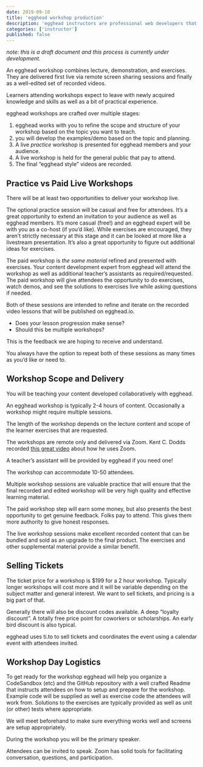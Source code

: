```yaml
---
date: 2019-09-10
title: 'egghead workshop production'
description: 'egghead instructors are professional web developers that share their knowledge and help active learners improve their skills as web developers.'
categories: ['instructor']
published: false
---
```

_note: this is a draft document and this process is currently under development._

An egghead workshop combines lecture, demonstration, and exercises. They are delivered first live via remote screen sharing sessions and finally as a well-edited set of recorded videos.

Learners attending workshops expect to leave with newly acquired knowledge and skills as well as a bit of practical experience. 

egghead workshops are crafted over multiple stages:


1. egghead works with you to refine the scope and structure of your workshop based on the topic you want to teach. 
2. you will develop the examples/demo based on the topic and planning. 
3. A live *practice* workshop is presented for egghead members and your audience. 
4. A live workshop is held for the general public that pay to attend. 
5. The final “egghead style” videos are recorded. 


## Practice vs Paid Live Workshops

There will be at least two opportunities to deliver your workshop live.

The optional practice session will be casual and free for attendees. It’s a great opportunity to extend an invitation to your audience as well as egghead members. It’s more casual (free!) and an egghead expert will be with you as a co-host (if you’d like). While exercises are encouraged, they aren’t strictly necessary at this stage and it can be looked at more like a livestream presentation. It’s also a great opportunity to figure out additional ideas for exercises.

The paid workshop is *the same material* refined and presented with exercises. Your content development expert from egghead will attend the workshop as well as additional teacher’s assistants as required/requested. The paid workshop will give attendees the opportunity to do exercises, watch demos, and see the solutions to exercises live while asking questions if needed.

Both of these sessions are intended to refine and iterate on the recorded video lessons that will be published on egghead.io.


- Does your lesson progression make sense?
- Should this be multiple workshops?

This is the feedback we are hoping to receive and understand.

You always have the option to repeat both of these sessions as many times as you’d like or need to.

## Workshop Scope and Delivery 

You will be teaching your content developed collaboratively with egghead.

An egghead workshop is typically 2-4 hours of content. Occasionally a workshop might require multiple sessions. 

The length of the workshop depends on the lecture content and scope of the learner exercises that are requested. 

The workshops are remote only and delivered via Zoom. Kent C. Dodds recorded [this great video](https://egghead.io/lessons/egghead-use-zoom-for-kcd-workshops) about how he uses Zoom. 

A teacher’s assistant will be provided by egghead if you need one!

The workshop can accommodate 10-50 attendees.

Multiple workshop sessions are valuable practice that will ensure that the final recorded and edited workshop will be very high quality and effective learning material.

The paid workshop step will earn some money, but also presents the best opportunity to get genuine feedback. Folks pay to attend. This gives them more authority to give honest responses.

The live workshop sessions make excellent recorded content that can be bundled and sold as an upgrade to the final product. The exercises and other supplemental material provide a similar benefit.


## Selling Tickets

The ticket price for a workshop is $199 for a 2 hour workshop. Typically longer workshops will cost more and it will be variable depending on the subject matter and general interest. We want to sell tickets, and pricing is a big part of that.

Generally there will also be discount codes available. A deep “loyalty discount”. A totally free price point for coworkers or scholarships. An early bird discount is also typical.

egghead uses ti.to to sell tickets and coordinates the event using a calendar event with attendees invited.


## Workshop Day Logistics

To get ready for the workshop egghead will help you organize a CodeSandbox (etc) and the GitHub repository with a well crafted Readme that instructs attendees on how to setup and prepare for the workshop. Example code will be supplied as well as exercise code the attendees will work from. Solutions to the exercises are typically provided as well as unit (or other) tests where appropriate.

We will meet beforehand to make sure everything works well and screens are setup appropriately.

During the workshop you will be the primary speaker. 

Attendees can be invited to speak. Zoom has solid tools for facilitating conversation, questions, and participation.

